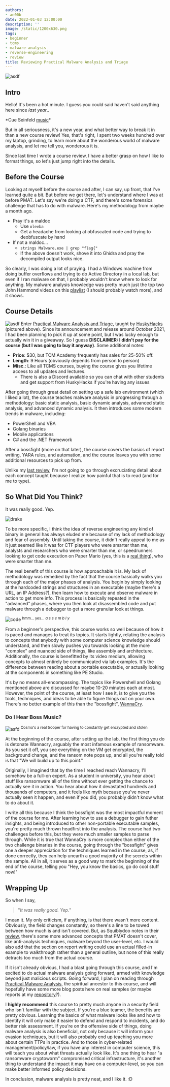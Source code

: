 ```yaml
---
authors:
- an00b
date: 2022-01-03 12:00:00
description: ''
image: /static/1200x630.png
tags:
- beginner
- tcms
- malware-analysis
- reverse-engineering
- review
title: Reviewing Practical Malware Analysis and Triage
---
```


![asdf](https://an00brektn.github.io/img/pmat/Pasted%20image%2020220103231305.png)

## Intro
Hello! It's been a hot minute. I guess you could said haven't said anything here since *last year*..

\*Cue Seinfeld [music](https://www.youtube.com/watch?v=_V2sBURgUBI)\*

But in all seriousness, it's a new year, and what better way to break it in than a new course review! Yes, that's right, I spent two weeks hunched over my laptop, grinding, to learn more about the wonderous world of malware analysis, and let me tell you, wonderous it is.

Since last time I wrote a course review, I have a better grasp on how I like to format things, so let's just jump right into the details.



## Before the Course
Looking at myself before the course and after, I can say, up front, that I've learned quite a bit. But before we get there, let's understand where I was at before PMAT. Let's say we're doing a CTF, and there's some forensics challenge that has to do with malware. Here's my methodology from maybe a month ago.

- Pray it's a maldoc
	- Use `olevba`
	- Get a headache from looking at obfuscated code and trying to deobfuscate by hand
- If not a maldoc...
	- `strings Malware.exe | grep "flag{"`
	- If the above doesn't work, shove it into Ghidra and pray the decompiled output looks nice.

So clearly, I was doing a lot of praying. I had a Windows machine from doing buffer overflows and trying to do Active Directory in a local lab, but even if I ran malware on that, I probably wouldn't know where to look for anything. My malware analysis knowledge was pretty much just the top two John Hammond videos on this [playlist](https://www.youtube.com/playlist?list=PL1H1sBF1VAKWMn_3QPddayIypbbITTGZv) (I should probably watch more), and it shows.

## Course Details
![asdf](https://an00brektn.github.io/img/pmat/Pasted%20image%2020220104000134.png)
Enter [Practical Malware Analysis and Triage](https://academy.tcm-sec.com/p/practical-malware-analysis-triage), taught by [HuskyHacks](https://huskyhacks.dev/) (pictured above). Since its announcement and release around October 2021, I had been planning to pick it up at some point, but I was lucky enough to actually win it in a giveaway. So I guess **DISCLAIMER: I didn't pay for the course (but I was going to buy it anyway)**. Some additional notes:
- **Price**: $30, but TCM Academy frequently has sales for 25-50% off.
- **Length**: 9 Hours (obviously depends from person to person)
- **Misc.**: Like all TCMS courses, buying the course gives you lifetime access to all updates and lectures. 
	- There is also a Discord available so you can chat with other students and get support from HuskyHacks if you're having any issues

After going through great detail on setting up a safe lab environment (which I liked a lot), the course teaches malware analysis in progressing through a methodology: basic static analysis, basic dynamic analysis, advanced static analysis, and advanced dynamic analysis. It then introduces some modern trends in malware, including:
-   PowerShell and VBA
-   Golang binaries
-   Mobile applications
-   C# and the .NET Framework

After a bossfight (more on that later), the course covers the basics of report writing, YARA rules, and automation, and the course leaves you with some additional resources to pick up from. 

Unlike my [last review](https://an00brektn.github.io/TCM-PEH-review/), I'm not going to go through excruciating detail about each concept taught because I realize how painful that is to read (and for me to type).

## So What Did You Think?
It was really good. Yep. 

![drake](https://c.tenor.com/k4SFOI_3m30AAAAM/drake-clap.gif)

To be more specific, I think the idea of reverse engineering any kind of binary in general has always eluded me because of my lack of methodology and fear of assembly. Until taking the course, it didn't really appeal to me as it just seemed like it was for CTF players who were smarter than me, analysts and researchers who were smarter than me, or speedrunners looking to get code execution on Paper Mario (yes, this is a [real thing](https://www.youtube.com/watch?v=O9dTmzRAL_4)), who were smarter than me.

The real benefit of this course is how approachable it is. My lack of methodology was remedied by the fact that the course basically walks you through each of the major phases of analysis. You begin by simply looking at the hardcoded strings and structures in an executable (maybe there's a URL, an IP Address?), then learn how to execute and observe malware in action to get more info. This process is basically repeated in the "advanced" phases, where you then look at disassembled code and put malware through a debugger to get a more granular look at things.

![code](https://an00brektn.github.io/img/pmat/Pasted%20image%2020220103233418.png)
<sup>hmm... yes... *a s s e m b l y*</sup>

From a beginner's perspective, this course works so well because of how it is paced and manages to treat its topics. It starts lightly, relating the analysis to concepts that anybody with some computer science knowledge should understand, and then slowly pushes you towards looking at the more "complex" and nuanced side of things, like assembly and architecture. Additionally, the course is benefitted by its video medium, allowing concepts to almost entirely be communicated via lab examples. It's the difference between reading about a portable executable, or actually looking at the components in something like PE Studio.

It's by no means all-encompassing. The topics like Powershell and Golang mentioned above are discussed for maybe 10-20 minutes each at most. However, the point of the course, at least how I see it, is to give you the tools, techniques, and ideas to be able to figure things out on your own. There's no better example of this than the "bossfight", [WannaCry](https://en.wikipedia.org/wiki/WannaCry_ransomware_attack).

### Do I Hear Boss Music?
![asfd](https://an00brektn.github.io/img/pmat/Pasted%20image%2020220103234243.png)
<sup>Cosmo's a real trooper for having to constantly get encrypted and stolen</sup>

At the beginning of the course, after setting up the lab, the first thing you do is detonate Wannacry, arguably the most infamous example of ransomware. As you set it off, you see everything on the VM get encrypted, the background change, and the ransom note pops up, and all you're really told is that "We will build up to this point." 

Originally, I imagined that by the time I reached reach Wannacry, I'll somehow be a full-on expert. As a student in university, you hear about stuff like ransomware all of the time without ever getting the chance to actually see it in action. You hear about how it devastated hundreds and thousands of computers, and it feels like myth because you've never actually seen it happen, and even if you did, you probably didn't know what to do about it. 

I write all this because I think the bossfight was the most impactful moment of the course for me. After learning how to use a debugger to gain futher insights, and being introduced to other non-portable executable samples, you're pretty much thrown headfirst into the analysis. The course had two challenges before this, but they were much smaller samples to parse through. While it is true that WannaCry is more complex than either of the two challenge binaries in the course, going through the "bossfight" gives one a deeper appreciation for the techniques learned in the course, as, if done correctly, they can help unearth a good majority of the secrets within the sample. All in all, it serves as a good way to mark the beginning of the end of the course, telling you "Hey, you know the basics, go do cool stuff now!"

## Wrapping Up
So when I say,

> "*It was really good. Yep.*" 

I mean it. My only criticism, if anything, is that there wasn't more content. Obviously, the field changes constantly, so there's a line to be towed between how much is and isn't covered. But, as Squiblydoo notes in their [review](https://squiblydoo.blog/2021/11/26/review-practical-malware-analysis-and-triage-pmat/), there's some more advanced concepts that PMAT doesn't cover, like anti-analysis techniques, malware beyond the user-level, etc. I would also add that the section on report writing could use an actual filled-in example to walkthrough rather than a general outline, but none of this really detracts too much from the actual course.

If it isn't already obvious, I had a blast going through this course, and I'm excited to do actual malware analysis going forward, armed with knowledge beyond just malicious scripts. Going forward, I plan on reading through [Practical Malware Analysis](https://nostarch.com/malware), the spiritual ancestor to this course, and will hopefully have some more blog posts here on real samples (or maybe reports at my [repository](https://github.com/An00bRektn/malware-analysis-reports)?).

I **highly recommend** this course to pretty much anyone in a security field who isn't familiar with the subject. If you're a blue teamer, the benefits are pretty obvious. Learning the basics of what malware looks like and how to identify it will only make it easier to defend and respond to incidents, and do better risk assessment. If you're on the offensive side of things, doing malware analysis is also beneficial, not only because it will inform your evasion techniques, but it will also probably end up teaching you more about certain TTPs in practice. And to those in cyber-related management/policy/law, if you have any interest in computer science, this will teach you about what threats actually look like. It's one thing to hear "a ransomware cryptoworm" compromised critical infrastructure, it's another thing to understand the impact it may have on a computer-level, so you can make better informed policy decisions.

In conclusion, malware analysis is pretty neat, and I like it. :D